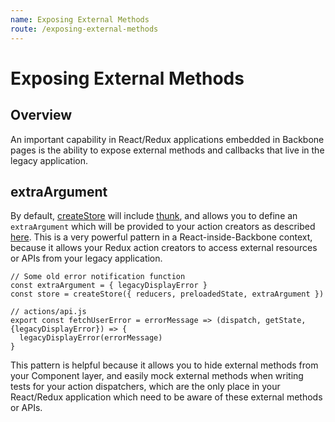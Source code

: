 ```yaml
---
name: Exposing External Methods
route: /exposing-external-methods
---
```


# Exposing External Methods

## Overview

An important capability in React/Redux applications embedded in Backbone pages is the ability to expose
external methods and callbacks that live in the legacy application.

## extraArgument

By default, [createStore](/external-reducers#createstore) will include [thunk](https://github.com/reduxjs/redux-thunk),
and allows you to define an `extraArgument` which will be provided to your action
creators as described [here](https://github.com/reduxjs/redux-thunk#injecting-a-custom-argument).
This is a very powerful pattern in a React-inside-Backbone context, because it
allows your Redux action creators to access external resources or APIs from your
legacy application.

```
// Some old error notification function
const extraArgument = { legacyDisplayError }
const store = createStore({ reducers, preloadedState, extraArgument })

// actions/api.js
export const fetchUserError = errorMessage => (dispatch, getState, {legacyDisplayError}) => {
  legacyDisplayError(errorMessage)
}
```

This pattern is helpful because it allows you to hide external methods from your Component layer, and
easily mock external methods when writing tests for your action dispatchers, which are the only
place in your React/Redux application which need to be aware of these external methods or APIs.
